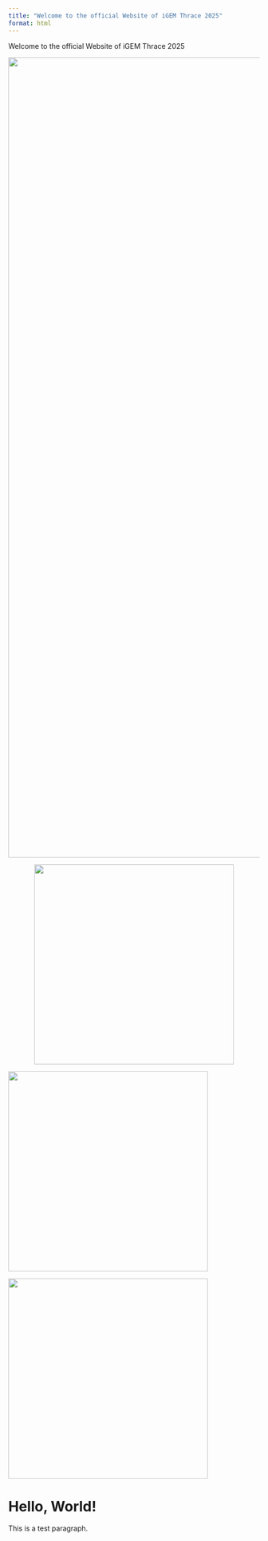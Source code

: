```yaml
---
title: "Welcome to the official Website of iGEM Thrace 2025"
format: html
---
```


Welcome to the official Website of iGEM Thrace 2025

![](https://www.mbg.duth.gr/templates/yootheme/cache/bc/banner1-bc894c58.jpeg){fig-align="center" width="1600"}

::: grid
::: g-col-4
::: {style="text-align: center;"}
![](https://static.igem.wiki/teams/4989/wiki/wiki/stop.jpg){fig-align="center" width="400"}
:::
:::

::: g-col-4
<div>

![](https://static.igem.wiki/teams/4989/wiki/wiki/3-8-1.jpg){fig-align="center" width="400"}

</div>
:::

::: g-col-4
![](https://static.igem.wiki/teams/4989/wiki/wiki/25-covid-1.jpg){fig-align="center" width="400"}
:::
:::

<h1>Hello, World!</h1>

<p>This is a test paragraph.</p>

